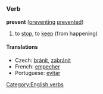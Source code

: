 =={{en}}==
===Verb===
[[Category:English verbs]]
'''prevent''' ([[preventing]] [[prevented]])
# to [[stop]], to [[keep]] (from happening)

====Translations====
*Czech: [[bránit]], [[zabránit]]
*French: [[empecher]]
*Portuguese: [[evitar]]